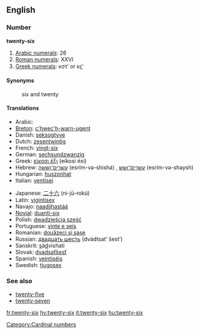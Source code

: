 ==English==

===Number===
'''twenty-six'''

# [[w:Arabic numerals|Arabic numerals]]: 26
# [[w:Roman numerals|Roman numerals]]: XXVI
# [[w:Greek numerals|Greek numerals]]: κστʹ or κϛʹ

====Synonyms====
: six and twenty

====Translations====
{{top}}
* Arabic: {{Arab|[[ستة وعشرين]]}} {{unicode|(sítta w-ʕishrīn)}} {{m}}
* [[Breton]]: [[c'hwec'h-warn-ugent]]
* Danish: [[seksogtyve]]
* Dutch: [[zesentwintig]]
* French: [[vingt-six]] {{m}}
* German: [[sechsundzwanzig]]
* Greek: [[είκοσι έξι]] (eíkosi éxi)
* Hebrew: [[עשרים־וששה]] (esrím-və-shishá) {{m}}, [[עשרים־ושש]] (esrím-və-shaysh) {{f}}
* Hungarian: [[huszonhat]]
* Italian: [[ventisei]]
{{mid}}
* Japanese: [[二十六]] (ni-jū-rokú)
* Latin: [[vigintisex]]
* Navajo: [[naadįįhastą́ą́]]
* [[Novial]]: [[duanti-six]]
* Polish: [[dwadzieścia sześć]]
* Portuguese: [[vinte e seis]] {{m}}
* Romanian: [[douăzeci şi şase]]
* Russian: [[двадцать шесть]] (dvádtsat’ šest’)
* Sanskrit: <u>s</u>á<u>d</u>vi{{m}}shati
* Slovak: [[dvadsaťšesť]]
* Spanish: [[veintiséis]]
* Swedish: [[tjugosex]]
{{bottom}}

===See also===
* [[twenty-five]]
* [[twenty-seven]]

[[Category:Cardinal numbers]]

[[fr:twenty-six]]
[[hy:twenty-six]]
[[it:twenty-six]]
[[hu:twenty-six]]